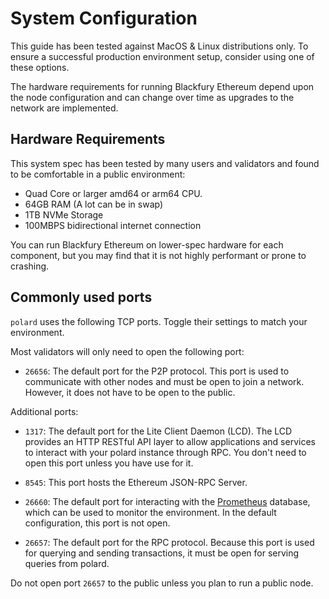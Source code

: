 
# System Configuration

<Callout emoji="☢️">
This guide has been tested against MacOS & Linux distributions only. To ensure a successful production environment setup, consider using one of these options.

</Callout>

The hardware requirements for running Blackfury Ethereum depend upon the node configuration and can change over time as upgrades to the network are implemented.

## Hardware Requirements

This system spec has been tested by many users and validators and found to be comfortable in a public environment:

- Quad Core or larger amd64 or arm64 CPU.
- 64GB RAM (A lot can be in swap)
- 1TB NVMe Storage
- 100MBPS bidirectional internet connection

You can run Blackfury Ethereum on lower-spec hardware for each component, but you may find that it is not highly performant or prone to crashing.

## Commonly used ports

`polard` uses the following TCP ports. Toggle their settings to match your environment.

Most validators will only need to open the following port:

- `26656`: The default port for the P2P protocol. This port is used to communicate with other nodes and must be open to join a network. However, it does not have to be open to the public. 

Additional ports:

- `1317`: The default port for the Lite Client Daemon (LCD). The LCD provides an HTTP RESTful API layer to allow applications and services to interact with your polard instance through RPC. You don't need to open this port unless you have use for it.

- `8545`: This port hosts the Ethereum JSON-RPC Server.

- `26660`: The default port for interacting with the [Prometheus](https://prometheus.io) database, which can be used to monitor the environment. In the default configuration, this port is not open.

- `26657`: The default port for the RPC protocol. Because this port is used for querying and sending transactions, it must be open for serving queries from polard.

<Callout type="warning" icon="☢️">

Do not open port `26657` to the public unless you plan to run a public node.

</Callout>
